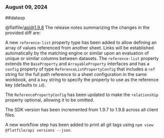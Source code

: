 ### August 09, 2024
##dataxp

@flatfile/api@1.9.8
The release notes summarizing the changes in the provided diff are:

A new `reference-list` property type has been added to allow defining an array of values referenced from another sheet. Links will be established automatically by the matching engine or similar upon an evaluation of unique or similar columns between datasets. The `reference-list` property extends the `BaseProperty` and `ArrayableProperty` interfaces and has a `config` property of type `ReferenceListPropertyConfig` that includes a `ref` string for the full path reference to a sheet configuration in the same workbook, and a `key` string to specify the property to use as the reference key (defaults to `id`).

The `ReferencePropertyConfig` has been updated to make the `relationship` property optional, allowing it to be omitted.

The SDK version has been incremented from 1.9.7 to 1.9.8 across all client files.

A new workflow step has been added to print all git tags using `npm view @flatfile/api versions --json`.